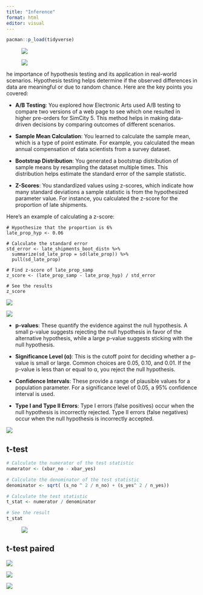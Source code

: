 ```yaml
---
title: "Inference"
format: html
editor: visual
---
```


```r
pacman::p_load(tidyverse)
```

![![](images/clipboard-3361331156.png)](images/clipboard-3096119592.png)

![![](images/clipboard-1328109182.png)](images/clipboard-3821990180.png)

he importance of hypothesis testing and its application in real-world scenarios. Hypothesis testing helps determine if the observed differences in data are meaningful or due to random chance. Here are the key points you covered:

-   **A/B Testing**: You explored how Electronic Arts used A/B testing to compare two versions of a web page to see which one resulted in higher pre-orders for SimCity 5. This method helps in making data-driven decisions by comparing outcomes of different scenarios.

-   **Sample Mean Calculation**: You learned to calculate the sample mean, which is a type of point estimate. For example, you calculated the mean annual compensation of data scientists from a survey dataset.

-   **Bootstrap Distribution**: You generated a bootstrap distribution of sample means by resampling the dataset multiple times. This distribution helps estimate the standard error of the sample statistic.

-   **Z-Scores**: You standardized values using z-scores, which indicate how many standard deviations a sample statistic is from the hypothesized parameter value. For instance, you calculated the z-score for the proportion of late shipments.

Here's an example of calculating a z-score:

```         
# Hypothesize that the proportion is 6%
late_prop_hyp <- 0.06

# Calculate the standard error
std_error <- late_shipments_boot_distn %>% 
  summarize(sd_late_prop = sd(late_prop)) %>% 
  pull(sd_late_prop)

# Find z-score of late_prop_samp
z_score <- (late_prop_samp - late_prop_hyp) / std_error

# See the results
z_score
```

![](images/clipboard-1430535133.png)

![](images/clipboard-2376425064.png)

-   **p-values**: These quantify the evidence against the null hypothesis. A small p-value suggests rejecting the null hypothesis in favor of the alternative hypothesis, while a large p-value suggests sticking with the null hypothesis.

-   **Significance Level (α)**: This is the cutoff point for deciding whether a p-value is small or large. Common choices are 0.05, 0.10, and 0.01. If the p-value is less than or equal to α, you reject the null hypothesis.

-   **Confidence Intervals**: These provide a range of plausible values for a population parameter. For a significance level of 0.05, a 95% confidence interval is used.

-   **Type I and Type II Errors**: Type I errors (false positives) occur when the null hypothesis is incorrectly rejected. Type II errors (false negatives) occur when the null hypothesis is incorrectly accepted.

![](images/clipboard-3386067985.png)

## t-test

```r
# Calculate the numerator of the test statistic
numerator <- (xbar_no - xbar_yes)

# Calculate the denominator of the test statistic
denominator <- sqrt( (s_no ^ 2 / n_no) + (s_yes^ 2 / n_yes))

# Calculate the test statistic
t_stat <- numerator / denominator

# See the result
t_stat
```

![![](images/clipboard-2487474175.png)](images/clipboard-3283527699.png)

## t-test paired

![](images/clipboard-863783114.png)

![](images/clipboard-1761918466.png)

![](images/clipboard-2344372318.png)
